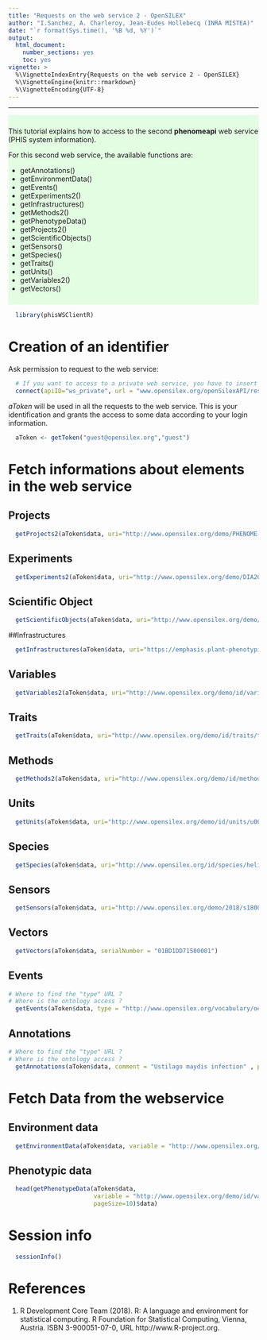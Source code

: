 ```yaml
---
title: "Requests on the web service 2 - OpenSILEX"
author: "I.Sanchez, A. Charleroy, Jean-Eudes Hollebecq (INRA MISTEA)"
date: "`r format(Sys.time(), '%B %d, %Y')`"
output:
  html_document:
    number_sections: yes
    toc: yes
vignette: >
  %\VignetteIndexEntry{Requests on the web service 2 - OpenSILEX}
  %\VignetteEngine{knitr::rmarkdown}
  %\VignetteEncoding{UTF-8}
---
```


<!---
Program  : introWS2.Rmd
Author   : I.Sanchez (MISTEA)
Objective: a vignette for phisWSClientR library
           an introduction to requesting the phenomeapi (phis web service) WS2
Creation : 24/01/2019
Update   : 14/02/2019
-->

***

<div style="background-color:rgba(0, 255, 0,0.1); text-align:left; vertical-align: center; padding:10px 0;">
This tutorial explains how to access to the second **phenomeapi** web service (PHIS system information).

For this second web service, the available functions are:

* getAnnotations()
* getEnvironmentData()
* getEvents()
* getExperiments2()
* getInfrastructures()
* getMethods2()
* getPhenotypeData()
* getProjects2()
* getScientificObjects()
* getSensors()
* getSpecies()
* getTraits()
* getUnits()
* getVariables2()
* getVectors()
</div>


```r
  library(phisWSClientR)
```

# Creation of an identifier

Ask permission to request to the web service:

```r
  # If you want to access to a private web service, you have to insert the address of the WS and the port
  connect(apiID="ws_private", url = "www.opensilex.org/openSilexAPI/rest/")
```

*aToken* will be used in all the requests to the web service. This is your identification and grants the access to some data according to your login information.

```r
  aToken <- getToken("guest@opensilex.org","guest")
```

# Fetch informations about elements in the web service

## Projects

```r
  getProjects2(aToken$data, uri="http://www.opensilex.org/demo/PHENOME-FPPN")
```

## Experiments

```r
  getExperiments2(aToken$data, uri="http://www.opensilex.org/demo/DIA2017-1")
```
## Scientific Object

```r
  getScientificObjects(aToken$data, uri="http://www.opensilex.org/demo/2018/o18000076")
```

##Infrastructures

```r
  getInfrastructures(aToken$data, uri="https://emphasis.plant-phenotyping.eu")
```

## Variables 

```r
  getVariables2(aToken$data, uri="http://www.opensilex.org/demo/id/variables/v010")
```

## Traits

```r
  getTraits(aToken$data, uri="http://www.opensilex.org/demo/id/traits/t010")
```

## Methods

```r
  getMethods2(aToken$data, uri="http://www.opensilex.org/demo/id/methods/m010")
```

## Units

```r
  getUnits(aToken$data, uri="http://www.opensilex.org/demo/id/units/u007")
```

## Species

```r
  getSpecies(aToken$data, uri="http://www.opensilex.org/id/species/helianthusannuus", language = "en")
```

## Sensors

```r
  getSensors(aToken$data, uri="http://www.opensilex.org/demo/2018/s18001")
```

## Vectors

```r
  getVectors(aToken$data, serialNumber = "01BD1DD71500001")
```

## Events

```r
# Where to find the "type" URL ?
# Where is the ontology access ?
  getEvents(aToken$data, type = "http://www.opensilex.org/vocabulary/oeev#Fertilization", pageSize=10)
```

## Annotations

```r
# Where to find the "type" URL ?
# Where is the ontology access ?
  getAnnotations(aToken$data, comment = "Ustilago maydis infection" , pageSize=10)
```

# Fetch Data from the webservice

## Environment data

```r
  getEnvironmentData(aToken$data, variable = "http://www.opensilex.org/demo/id/variables/v010", pageSize=50)
```

## Phenotypic data

```r
  head(getPhenotypeData(aToken$data, 
                        variable = "http://www.opensilex.org/demo/id/variables/v001", 
                        pageSize=10)$data)
```

# Session info

```r
  sessionInfo()
```

# References
1. R Development Core Team (2018). R: A language and environment for statistical computing. R Foundation for
      Statistical Computing, Vienna, Austria. ISBN 3-900051-07-0, URL http://www.R-project.org.

